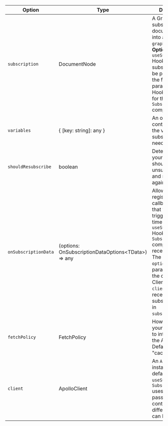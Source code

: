 | Option | Type | Description |
| - | - | - |
| `subscription` | DocumentNode | A GraphQL subscription document parsed into an AST by `graphql-tag`. **Optional** for the `useSubscription` Hook since the subscription can be passed in as the first parameter to the Hook. **Required** for the `Subscription` component. |
| `variables` | { [key: string]: any } | An object containing all of the variables your subscription needs to execute |
| `shouldResubscribe` | boolean | Determines if your subscription should be unsubscribed and subscribed again |
| `onSubscriptionData` | (options: OnSubscriptionDataOptions&lt;TData&gt;) => any | Allows the registration of a callback function, that will be triggered each time the `useSubscription` Hook / `Subscription` component receives data. The callback `options` object param consists of the current Apollo Client instance in `client`, and the received subscription data in `subscriptionData`. |
| `fetchPolicy` | FetchPolicy | How you want your component to interact with the Apollo cache. Defaults to "cache-first". |
| `client` | ApolloClient | An `ApolloClient` instance. By default `useSubscription` / `Subscription` uses the client passed down via context, but a different client can be passed in. |

